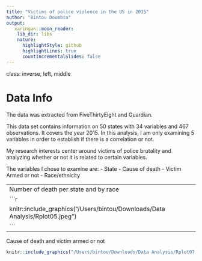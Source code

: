 ```yaml
---
title: "Victims of police violence in the US in 2015"
author: "Bintou Doumbia"
output:
   xaringan::moon_reader:
    lib_dir: libs
    nature:
      highlightStyle: github
      highlightLines: true
      countIncrementalSlides: false
---
```

class: inverse, left, middle

# Data Info

The data was extracted from FiveThirtyEight and Guardian. 

This data set contains information on 50 states with 34 variables and 467 observations.
It covers the year 2015. In this analysis, I am only examining 5 variables in order to establish if there is a correlation or not.

My research interests center around victims of police brutality and analyzing whether or not it is related to certain variables.

The variables I chose to examine are:
- State
- Cause of death
- Victim Armed or not 
- Race/ethnicity

---
Number of death per state and by race
```r
knitr::include_graphics("/Users/bintou/Downloads/Data Analysis/Rplot05.jpeg")
```
---
Cause of death and victim armed or not
```r
knitr::include_graphics("/Users/bintou/Downloads/Data Analysis/Rplot07.jpeg")
```


